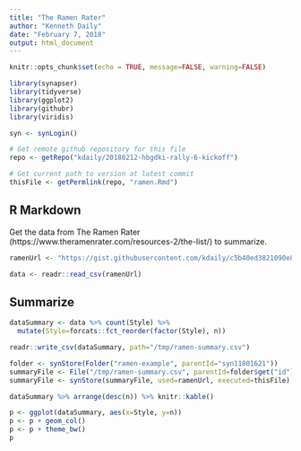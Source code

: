 ```yaml
---
title: "The Ramen Rater"
author: "Kenneth Daily"
date: "February 7, 2018"
output: html_document
---
```


```r
knitr::opts_chunk$set(echo = TRUE, message=FALSE, warning=FALSE)

library(synapser)
library(tidyverse)
library(ggplot2)
library(githubr)
library(viridis)

syn <- synLogin()

# Get remote github repository for this file
repo <- getRepo("kdaily/20180212-hbgdki-rally-6-kickoff")

# Get current path to version at latest commit
thisFile <- getPermlink(repo, "ramen.Rmd")
```

## R Markdown

Get the data from The Ramen Rater (https://www.theramenrater.com/resources-2/the-list/) to summarize.

```r
ramenUrl <- "https://gist.githubusercontent.com/kdaily/c5b40ed3821090e876b02f0fd733e927/raw/34f40712a63f0849a940a62042c0c499fc3afb46/The-Ramen-Rater-The-Big-List.csv"

data <- readr::read_csv(ramenUrl)
```

## Summarize

```r
dataSummary <- data %>% count(Style) %>%
  mutate(Style=forcats::fct_reorder(factor(Style), n))

readr::write_csv(dataSummary, path="/tmp/ramen-summary.csv")

folder <- synStore(Folder("ramen-example", parentId="syn11801621"))
summaryFile <- File("/tmp/ramen-summary.csv", parentId=folder$get("id"))
summaryFile <- synStore(summaryFile, used=ramenUrl, executed=thisFile)
```

```r
dataSummary %>% arrange(desc(n)) %>% knitr::kable()
```

```r
p <- ggplot(dataSummary, aes(x=Style, y=n))
p <- p + geom_col()
p <- p + theme_bw()
p
```
